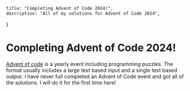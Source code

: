 
    title: "Completing Advent of Code 2024!",
    description: "All of my solutions for Advent of Code 2024",
}

# Completing Advent of Code 2024!
[Advent of code](https://adventofcode.com/about) is a yearly event including programming puzzles. The format usually includes a large text based input and a single text based output. I have never full completed an Advent of Code event and got all of the solutions. I will do it for the first time here!

<AdventOfCodeList day={9}/>